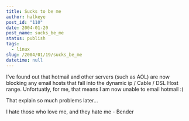 ```yaml
---
title: Sucks to be me
author: halkeye
post_id: "110"
date: 2004-01-20
post_name: sucks_be_me
status: publish
tags:
  - linux
slug: /2004/01/19/sucks_be_me
datetime: null
---
```


I've found out that hotmail and other servers (such as AOL) are now blocking any email hosts that fall into the dynamic ip / Cable / DSL Host range. Unfortuatly, for me, that means I am now unable to email hotmail :(

That explain so much problems later...

  

I hate those who love me, and they hate me \- Bender